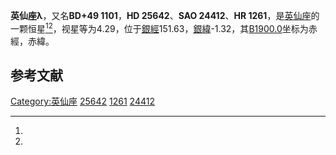{{Starbox begin
| name = 英仙座λ
}}
{{Starbox observe
| epoch = [[J2000.0|J2000.0]]
| constell = [[英仙座|英仙座]]<ref name=SIMBAD>{{cite web
 | url=http://simbad.u-strasbg.fr/simbad/sim-id?Ident=HR+1261
 | title =Pulsating variable Star
 | publisher=Centre de Données astronomiques de Strasbourg
 | work=SIMBAD
 | accessdate=2012-07-13}}</ref><ref name=DATA>{{cite web
 | url=http://vizier.u-strasbg.fr/viz-bin/VizieR-5?-out.add=.&-source=5050&-corr=PK=HR&-out.max=9999&HR=1261
 | title =VizieR Detailed Page
 | accessdate=2012-07-13}}</ref>
| 星官 = 
| ra = {{RA|4|6|35}}<ref name=SIMBAD /><ref name=DATA />
| dec = {{DEC|+50|21|5}}<ref name=SIMBAD /><ref name=DATA />
| appmag_v = 4.29<ref name=SIMBAD /><ref name=DATA />
}}
{{Starbox character
| class = A0IVn<ref name=SIMBAD /><ref name=DATA />
| b-v = 0.02<ref name=SIMBAD /><ref name=DATA />
| u-b = -0.04<ref name=SIMBAD /><ref name=DATA />
| r-i = 0.02<ref name=SIMBAD /><ref name=DATA />
| variable = 
}}
{{Starbox astrometry
| radial_v = -0.04
| prop_mo_ra = 6
| parallax = 
| p_error = 
}}
{{Starbox catalog
| names =BD+49 1101，[[SAO星表|SAO]] 24412，[[HD星表|HD]] 25642，[[HR星表|HR]] 1261}}
{{Starbox reference |Simbad=HR+1261}}
{{Starbox end}}

'''英仙座λ'''，又名'''BD+49 1101'''，'''HD 25642'''、'''SAO 24412'''、'''HR 1261'''，是[[英仙座|英仙座]]的一颗恒星<ref name=SIMBAD /><ref name=DATA />，视星等为4.29，位于[[銀道座標系|銀經]]151.63，[[銀道座標系|銀緯]]-1.32，其[[B1900.0|B1900.0]]坐标为赤經{{RA|3|59|7.8}}，赤緯{{DEC|+50|-1.32|48}}。

== 参考文献 ==
{{reflist}}

{{star-stub}}

{{英仙座恒星}}
[[Category:英仙座|Category:英仙座]]
[[Category:HD和HDE天體|25642]]
[[Category:HR天體|1261]]
[[Category:SAO天體|24412]]